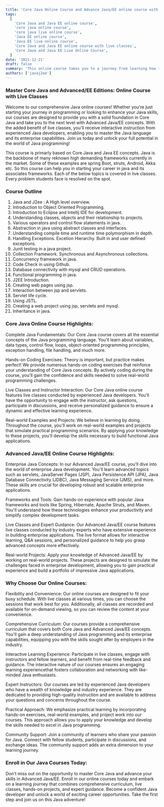 ```yaml
---
title: 'Core Java Online Course and Advance Java/EE online course with live classes'
tags:
  [
    'Core Java and Java EE online course',
    'core java online course',
    'core java live online course',
    'Java EE online course',
    'Java EE live online course',
    'Core Java and Java EE online course with live classes',
    'Core Java and Java EE Live Online Course',
  ]
date: '2021-12-21'
draft: false
summary: 'This online course takes you to a journey from learning how to start building java apps from basic to advance level.'
authors: ['javaj2ee']
---
```


### Master Core Java and Advanced/EE Editions: Online Course with Live Classes

Welcome to our comprehensive Java online courses! Whether you're just starting your journey in programming or looking to enhance your Java skills, our courses are designed to provide you with a solid foundation in Core Java and take you to the next level with Advanced Java/EE concepts. With the added benefit of live classes, you'll receive interactive instruction from experienced Java developers, enabling you to master the Java language and its enterprise capabilities. Join us today and unlock your full potential in the world of Java programming!

This course is primarly based on Core Java and Java EE concepts. Java is the backbone of many reknown high demanding frameworks currently in the market.
Some of these examples are spring Boot, struts, Android, Akka etc. So this course can help you in starting your career in java and its associates frameworks.
Each of the below topics is covered in live classes. Every problem students face is resolved on the spot.

### Course Outline

1. Java and J2ee : A High level overview.
2. Introduction to Object Oriented Programming.
3. Introduction to Eclipse and Intellij IDE for development.
4. Understanding classes, objects and their relationship to projects.
5. Various operators and control flow statements in java.
6. Abstraction in java using abstract classes and interfaces.
7. Understanding compile time and runtime time polymorphism in depth.
8. Handling Exceptions. Excetion Hierarchy. Built in and user defined exceptions.
9. Junit testing in a java project.
10. Collection Framework. Synchronous and Asynchronous collections.
11. Concurrency framework in java.
12. Code Check in using Github.
13. Database connectivity with mysql and CRUD operations.
14. Functional programming in java.
15. J2EE Introduction.
16. Creating web pages using jsp.
17. Interaction between jsp and servlets.
18. Servlet life cycle.
19. Using JSTL.
20. Creating a web project using jsp, servlets and mysql.
21. Inheritance in java.

### Core Java Online Course Highlights:

Complete Java Fundamentals: Our Core Java course covers all the essential concepts of the Java programming language. You'll learn about variables, data types, control flow, loops, object-oriented programming principles, exception handling, file handling, and much more.

Hands-on Coding Exercises: Theory is important, but practice makes perfect! We provide numerous hands-on coding exercises that reinforce your understanding of Core Java concepts. By actively coding during the course, you'll gain the confidence and skills needed to solve real-world programming challenges.

Live Classes and Instructor Interaction: Our Core Java online course features live classes conducted by experienced Java developers. You'll have the opportunity to engage with the instructor, ask questions, participate in discussions, and receive personalized guidance to ensure a dynamic and effective learning experience.

Real-world Examples and Projects: We believe in learning by doing. Throughout the course, you'll work on real-world examples and projects that simulate practical programming scenarios. By applying your knowledge to these projects, you'll develop the skills necessary to build functional Java applications.

### Advanced Java/EE Online Course Highlights:

Enterprise Java Concepts: In our Advanced Java/EE course, you'll dive into the world of enterprise Java development. You'll learn advanced topics such as servlets, JavaServer Pages (JSP), Java Persistence API (JPA), Java Database Connectivity (JDBC), Java Messaging Service (JMS), and more. These skills are crucial for developing robust and scalable enterprise applications.

Frameworks and Tools: Gain hands-on experience with popular Java frameworks and tools like Spring, Hibernate, Apache Struts, and Maven. You'll understand how these technologies enhance your productivity and simplify complex development tasks.

Live Classes and Expert Guidance: Our Advanced Java/EE course features live classes conducted by industry experts who have extensive experience in building enterprise applications. The live format allows for interactive learning, Q&A sessions, and personalized guidance to help you grasp advanced concepts more effectively.

Real-world Projects: Apply your knowledge of Advanced Java/EE by working on real-world projects. These projects are designed to simulate the challenges faced in enterprise development, allowing you to gain practical experience and build a portfolio of impressive Java applications.

### Why Choose Our Online Courses:

Flexibility and Convenience: Our online courses are designed to fit your busy schedule. With live classes at various times, you can choose the sessions that work best for you. Additionally, all classes are recorded and available for on-demand viewing, so you can review the content at your convenience.

Comprehensive Curriculum: Our courses provide a comprehensive curriculum that covers both Core Java and Advanced Java/EE concepts. You'll gain a deep understanding of Java programming and its enterprise capabilities, equipping you with the skills sought after by employers in the industry.

Interactive Learning Experience: Participate in live classes, engage with instructors and fellow learners, and benefit from real-time feedback and guidance. The interactive nature of our courses ensures an engaging learning experiencethat fosters collaboration and networking with like-minded Java enthusiasts.

Expert Instructors: Our courses are led by experienced Java developers who have a wealth of knowledge and industry experience. They are dedicated to providing high-quality instruction and are available to address your questions and concerns throughout the course.

Practical Approach: We emphasize practical learning by incorporating hands-on exercises, real-world examples, and project work into our courses. This approach allows you to apply your knowledge and develop the skills needed to excel in Java programming.

Community Support: Join a community of learners who share your passion for Java. Connect with fellow students, participate in discussions, and exchange ideas. The community support adds an extra dimension to your learning journey.

### Enroll in Our Java Courses Today:

Don't miss out on the opportunity to master Core Java and advance your skills in Advanced Java/EE. Enroll in our online courses today and embark on a learning journey that combines comprehensive curriculum, live classes, hands-on projects, and expert guidance. Become a confident Java developer and unlock a world of exciting career opportunities. Take the first step and join us on this Java adventure!
